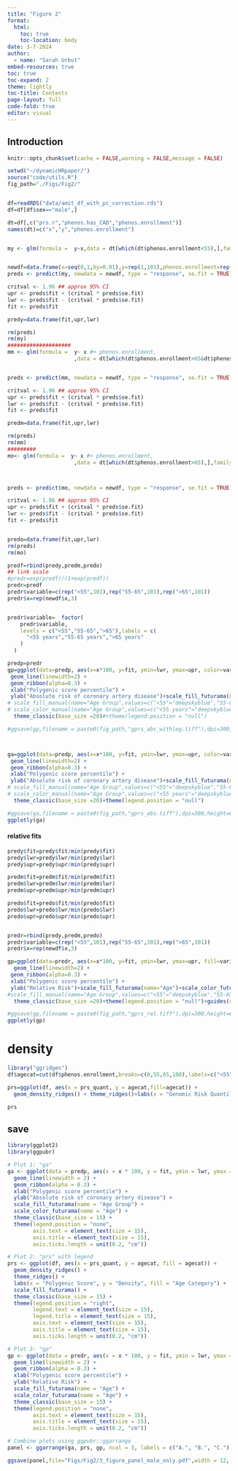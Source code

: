 ```yaml
---
title: "Figure 2"
format: 
  html:
    toc: true
    toc-location: body
date: 3-7-2024
author:
  - name: "Sarah Urbut"
embed-resources: true
toc: true
toc-expand: 2
theme: lightly
toc-title: Contents
page-layout: full
code-fold: true
editor: visual
---
```


## Introduction

```r
knitr::opts_chunk$set(cache = FALSE,warning = FALSE,message = FALSE)

```

```r
setwd("~/dynamicHRpaper/")
source("code/utils.R")
fig_path="./Figs/Fig2/"


df=readRDS("data/amit_df_with_pc_correction.rds")
df=df[df$sex=="male",]

dt=df[,c("prs.r","phenos.has_CAD","phenos.enrollment")]
names(dt)=c("x","y","phenos.enrollment")


my <- glm(formula =  y~x,data = dt[which(dt$phenos.enrollment<55),],family="binomial")


newdf=data.frame(x=seq(0,1,by=0.01),y=rep(1,101),phenos.enrollment=rep(1,101))
preds <- predict(my, newdata = newdf, type = "response", se.fit = TRUE)

critval <- 1.96 ## approx 95% CI
upr <- preds$fit + (critval * preds$se.fit)
lwr <- preds$fit - (critval * preds$se.fit)
fit <- preds$fit

predy=data.frame(fit,upr,lwr)

rm(preds)
rm(my)
####################
mm <- glm(formula =  y~ x #+ phenos.enrollment, 
                     ,data = dt[which(dt$phenos.enrollment<65&dt$phenos.enrollment>55),],family="binomial")


preds <- predict(mm, newdata = newdf, type = "response", se.fit = TRUE)

critval <- 1.96 ## approx 95% CI
upr <- preds$fit + (critval * preds$se.fit)
lwr <- preds$fit - (critval * preds$se.fit)
fit <- preds$fit

predm=data.frame(fit,upr,lwr)

rm(preds)
rm(mm)
#########
mo<- glm(formula =  y~ x #+ phenos.enrollment, 
                     ,data = dt[which(dt$phenos.enrollment>65),],family="binomial")



preds <- predict(mo, newdata = newdf, type = "response", se.fit = TRUE)

critval <- 1.96 ## approx 95% CI
upr <- preds$fit + (critval * preds$se.fit)
lwr <- preds$fit - (critval * preds$se.fit)
fit <- preds$fit


predo=data.frame(fit,upr,lwr)
rm(preds)
rm(mo)

predf=rbind(predy,predm,predo)
## link scale
#predr=exp(predf)/(1+exp(predf))
predr=predf
predr$variable=c(rep("<55",101),rep("55-65",101),rep(">65",101))
predr$x=rep(newdf$x,3)


predr$variable=  factor(
    predr$variable,
    levels = c("<55","55-65",">65"),labels = c(
      "<55 years","55-65 years",">65 years"
    )
  )

predp=predr
gp=ggplot(data=predp, aes(x=x*100, y=fit, ymin=lwr, ymax=upr, color=variable,fill=variable)) + 
 geom_line(linewidth=2) + 
 geom_ribbon(alpha=0.3) + 
 xlab("Polygenic score percentile") + 
 ylab("Absolute risk of coronary artery disease")+scale_fill_futurama(name="Age")+scale_color_futurama(name="Age")+
# scale_fill_manual(name="Age Group",values=c("<55"="deepskyblue","55-65"="deepskyblue3",">65"="deepskyblue4"))+
# scale_color_manual(name="Age Group",values=c("<55 years"="deepskyblue","55-65 years"="deepskyblue3",">65 years"="deepskyblue4"))+
  theme_classic(base_size =20)#+theme(legend.position = "null")

#ggsave(gp,filename = paste0(fig_path,"gprs_abs_withleg.tiff"),dpi=300,height=6,width = 6)



ga=ggplot(data=predp, aes(x=x*100, y=fit, ymin=lwr, ymax=upr, color=variable,fill=variable)) + 
 geom_line(linewidth=2) + 
 geom_ribbon(alpha=0.3) + 
 xlab("Polygenic score percentile") + 
 ylab("Absolute risk of coronary artery disease")+scale_fill_futurama(name="Age Group")+scale_color_futurama(name="Age")+guides(color="none")+
# scale_fill_manual(name="Age Group",values=c("<55"="deepskyblue","55-65"="deepskyblue3",">65"="deepskyblue4"))+
# scale_color_manual(name="Age Group",values=c("<55 years"="deepskyblue","55-65 years"="deepskyblue3",">65 years"="deepskyblue4"))+
  theme_classic(base_size =20)+theme(legend.position = "null")

#ggsave(ga,filename = paste0(fig_path,"gprs_abs.tiff"),dpi=300,height=6,width = 6)
ggplotly(ga)
```

#### relative fits

```r
predy$fit=predy$fit/min(predy$fit)
predy$lwr=predy$lwr/min(predy$lwr)
predy$upr=predy$upr/min(predy$upr)

predm$fit=predm$fit/min(predm$fit)
predm$lwr=predm$lwr/min(predm$lwr)
predm$upr=predm$upr/min(predm$upr)

predo$fit=predo$fit/min(predo$fit)
predo$lwr=predo$lwr/min(predo$lwr)
predo$upr=predo$upr/min(predo$upr)


predr=rbind(predy,predm,predo)
predr$variable=c(rep("<55",101),rep("55-65",101),rep(">65",101))
predr$x=rep(newdf$x,3)

gp=ggplot(data=predr, aes(x=x*100, y=fit, ymin=lwr, ymax=upr, fill=variable,color=variable)) + 
  geom_line(linewidth=2) + 
 geom_ribbon(alpha=0.3) + 
 xlab("Polygenic score percentile") + 
 ylab("Relative Risk")+scale_fill_futurama(name="Age")+scale_color_futurama(name="Age")+
#scale_fill_manual(name="Age Group",values=c("<55"="deepskyblue","55-65"="deepskyblue3",">65"="deepskyblue4"))+scale_color_manual(name="Age Group",values=c("<55"="deepskyblue","55-65"="deepskyblue3",">65"="deepskyblue4"))+
  theme_classic(base_size =20)+theme(legend.position = "null")+guides(color="none")

#ggsave(gp,filename = paste0(fig_path,"gprs_rel.tiff"),dpi=300,height=6,width = 6)
ggplotly(gp)
```

# density

```r
library("ggridges")
df$agecat=cut(df$phenos.enrollment,breaks=c(0,55,65,100),labels=c("<55","55-65",">65"))

prs=ggplot(df, aes(x = prs_quant, y = agecat,fill=agecat)) + 
  geom_density_ridges() + theme_ridges()+labs(x = "Genomic Risk Quantile", y = "Density",fill="Age Category")+scale_fill_futurama()+theme_classic()

prs
```

## save

```r
library(ggplot2)
library(ggpubr)

# Plot 1: "ga"
ga <- ggplot(data = predp, aes(x = x * 100, y = fit, ymin = lwr, ymax = upr, fill = variable, color = variable)) +
  geom_line(linewidth = 2) +
  geom_ribbon(alpha = 0.3) +
  xlab("Polygenic score percentile") +
  ylab("Absolute risk of coronary artery disease") +
  scale_fill_futurama(name = "Age Group") +
  scale_color_futurama(name = "Age") +
  theme_classic(base_size = 15) +
  theme(legend.position = "none", 
        axis.text = element_text(size = 15), 
        axis.title = element_text(size = 15),
        axis.ticks.length = unit(0.2, "cm"))

# Plot 2: "prs" with legend
prs <- ggplot(df, aes(x = prs_quant, y = agecat, fill = agecat)) +
  geom_density_ridges() +
  theme_ridges() +
  labs(x = "Polygenic Score", y = "Density", fill = "Age Category") +
  scale_fill_futurama() +
  theme_classic(base_size = 15) +
  theme(legend.position = "right", 
        legend.text = element_text(size = 15), 
        legend.title = element_text(size = 15),
        axis.text = element_text(size = 15), 
        axis.title = element_text(size = 15),
        axis.ticks.length = unit(0.2, "cm"))

# Plot 3: "gp"
gp <- ggplot(data = predr, aes(x = x * 100, y = fit, ymin = lwr, ymax = upr, fill = variable, color = variable)) +
  geom_line(linewidth = 2) +
  geom_ribbon(alpha = 0.3) +
  xlab("Polygenic score percentile") +
  ylab("Relative Risk") +
  scale_fill_futurama(name = "Age") +
  scale_color_futurama(name = "Age") +
  theme_classic(base_size = 15) +
  theme(legend.position = "none", 
        axis.text = element_text(size = 15), 
        axis.title = element_text(size = 15),
        axis.ticks.length = unit(0.2, "cm"))

# Combine plots using ggpubr::ggarrange
panel <- ggarrange(ga, prs, gp, ncol = 3, labels = c("A.", "B.", "C."),widths = c(5,8,5),heights = 5)

ggsave(panel,file="Figs/Fig2/3_figure_panel_male_only.pdf",width = 12, height = 6, dpi = 600)
```

